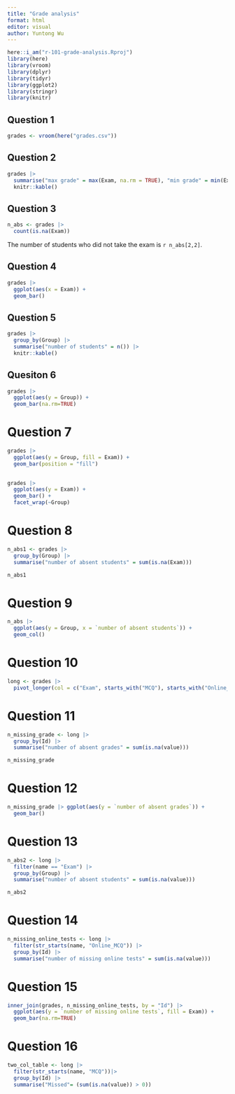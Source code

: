 ```yaml
---
title: "Grade analysis"
format: html
editor: visual
author: Yuntong Wu
---
```


```r
here::i_am("r-101-grade-analysis.Rproj")
library(here)
library(vroom)
library(dplyr)
library(tidyr)
library(ggplot2)
library(stringr)
library(knitr)
```

## Question 1

```r
grades <- vroom(here("grades.csv"))
```

## Question 2

```r
grades |>
  summarise("max grade" = max(Exam, na.rm = TRUE), "min grade" = min(Exam, na.rm = TRUE), "median grade" = median(Exam, na.rm = TRUE), "mean grade" = mean(Exam, na.rm = TRUE)) |>
  knitr::kable()
```

## Question 3

```r
n_abs <- grades |> 
  count(is.na(Exam))
```

The number of students who did not take the exam is `r n_abs[2,2]`.

## Question 4

```r
grades |> 
  ggplot(aes(x = Exam)) +
  geom_bar()
```

## Question 5

```r
grades |>
  group_by(Group) |>
  summarise("number of students" = n()) |>
  knitr::kable()
```

## Quesiton 6

```r
grades |> 
  ggplot(aes(y = Group)) +
  geom_bar(na.rm=TRUE)
```

# Question 7

```r
grades |>
  ggplot(aes(y = Group, fill = Exam)) +
  geom_bar(position = "fill") 
  
```

```r
grades |>
  ggplot(aes(y = Exam)) +
  geom_bar() +
  facet_wrap(~Group)
```
# Question 8

```r
n_abs1 <- grades |>
  group_by(Group) |>
  summarise("number of absent students" = sum(is.na(Exam)))

n_abs1
```

# Question 9

```r
n_abs |> 
  ggplot(aes(y = Group, x = `number of absent students`)) +
  geom_col()
```

# Question 10
```r
long <- grades |>
  pivot_longer(col = c("Exam", starts_with("MCQ"), starts_with("Online_MCQ")), names_to = "name", values_to = "value") 
```

# Question 11
```r
n_missing_grade <- long |>
  group_by(Id) |>
  summarise("number of absent grades" = sum(is.na(value)))

n_missing_grade
```

# Question 12
```r
n_missing_grade |> ggplot(aes(y = `number of absent grades`)) +
  geom_bar()
```


# Question 13
```r
n_abs2 <- long |> 
  filter(name == "Exam") |>
  group_by(Group) |>
  summarise("number of absent students" = sum(is.na(value)))

n_abs2
```


# Question 14
```r
n_missing_online_tests <- long |>
  filter(str_starts(name, "Online_MCQ")) |>
  group_by(Id) |>
  summarise("number of missing online tests" = sum(is.na(value)))
```


# Question 15
```r
inner_join(grades, n_missing_online_tests, by = "Id") |>
  ggplot(aes(y = `number of missing online tests`, fill = Exam)) +
  geom_bar(na.rm=TRUE)
```

# Question 16
```r
two_col_table <- long |>
  filter(str_starts(name, "MCQ"))|>
  group_by(Id) |>
  summarise("Missed"= (sum(is.na(value)) > 0))
```

